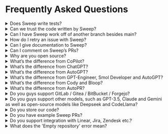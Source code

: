 # Frequently Asked Questions

<details id="does-sweep-write-tests">
<summary>Does Sweep write tests?</summary>

Yep! The easiest way to have Sweep write tests is by modifying the `description` parameter in your `sweep.yaml`. You can add something like:
“In [your repository], the tests are written in [your format]. If you modify business logic, modify the tests as well using this format.” You can add anything you’d like to the description parameter, including formatting rules (like PEP8), code style, etc!

</details>

<details id="can-we-trust-code-written-by-sweep">
<summary>Can we trust the code written by Sweep?</summary>

You should always review the PR. However, we also perform testing to make sure the PR works using your existing GitHub actions.
To get the best performance, add GitHub actions that lint, test, and validate your code.

</details>

<details id="work-off-another-branch">
<summary>Can I have Sweep work off of another branch besides main?</summary>

Yes! In the `sweep.yaml`, you can set the `branch` parameter to something besides your default branch, and Sweep will use that as a reference.

</details>

<details id="retry-issue-with-sweep">
<summary>How do I retry an issue with Sweep?</summary>

To retry an issue, prefix your issue reply with 'Sweep: '. This will trigger Sweep to retry the issue.

</details>

<details id="give-documentation-to-sweep">
<summary>Can I give documentation to Sweep?</summary>

Yes! In the `sweep.yaml`, you can specify docs. Be sure to pick the prefix of the site, which will allow us to only fetch the docs you need.
Check out the example here: https://github.com/sweepai/sweep/blob/main/sweep.yaml.

</details>

<details id="comment-on-sweeps-prs">
<summary>Can I comment on Sweep’s PRs?</summary>

Yep! You have three options depending on the degree of the change:

1. You can comment on the issue, and Sweep will rewrite the entire pull request. This will use one of your GPT4 credits.
2. You can comment on the pull request (not a file) and Sweep can make substantial changes to the pull request. Sweep will search the codebase, and is able to modify and create files.
3. You can comment on the file directly, and Sweep will only modify that file. Use this for small single file changes.

</details>

<details id="why-open-source">
<summary>Why are you open source?</summary>

We’re open source so that our users can see exactly how their data is processed, as well as learn from how Sweep works! We’re really excited about building a community of Sweep users(like you!).

</details>

<details id="difference-from-copilot">
<summary>What’s the difference from CoPilot?</summary>

Copilot lives in your IDE and writes small chunks of code at a time. This takes ~3-5 seconds, and you need to watch it the entire time. Sweep runs completely asynchronously, and handles the task end to end. This might take 10-15 minutes, but you’re able to walk away and come back to a finished pull request. Copilot also doesn’t have access to the latest documentation.

</details>

<details id="difference-from-chatgpt">
<summary>What’s the difference from ChatGPT?</summary>

ChatGPT can’t write the actual PR, and you’d have to paste the generated code into your codebase and create a PR yourself. ChatGPT doesn’t have access to your codebase and the latest documentation, so it’s limited with large software projects.

</details>

<details id="difference-from-autogpt">
<summary>What’s the difference from AutoGPT?</summary>

AutoGPT (and similar tools) doesn’t work, and Sweep works. We don’t allow the language model to perform open domain tool execution (which doesn’t work well). We perform a fixed flow of search → plan → write code → validate code, repeating the last two steps. This lets us reliably generate PRs corresponding to the user description.

</details>

<details id="difference-from-gpt-engineer-smol-developer-autogpt">
<summary>What’s the difference from GPT-Engineer, Smol Developer and AutoGPT?</summary>

Sweep is built to improve on an existing codebase, which is a more frequent and higher need, than generating boilerplate, which is mostly a solved problem since you can just fork existing boilerplates.

</details>

<details id="difference-from-cody-bloop">
<summary>What’s the difference from Cody and Bloop?</summary>

We do more than just chat-with-your-code by actually creating pull requests.

</details>

<details id="difference-from-autopr">
<summary>What’s the difference from AutoPR?</summary>

We're shipping new features at Sweep everyday and unfortunately it looks like AutoPR hasn't received any updates in months.

</details>

<details id="support-gitlab-gitea-bitbucket-forgejo">
<summary>Do you guys support GitLab / Gitea / BitBucket / Forgejo?</summary>

We only support GitHub at the moment. We're currently focused on delivering more value and making Sweep more reliable and capable as opposed to supporting more services.
</details>

<details id="support-other-models">
<summary>Do you guys support other models, such as GPT-3.5, Claude and Gemini as well as open-source models like Deepseek and CodeLlama?</summary>

We currently only support GPT-4 but are actively testing on Claude v3 which is looking promising -- it's faster, less expensive and smarter with using the tool calls. Gemini also looks promising with long-context multi-file reasoning but we have tested on it less. We just moved off function calls for our code modification agent so this is now possible.

All our prompts are currently tuned for GPT-4 so exploring a new model involves re-tuning all the prompts and re-benchmarking each component -- from code search / reranking to planning to code editing. This is why reason you can't just plug LiteLLM. The majority of models out there, including even GPT-3.5, struggle to respond in the right format given or current prompts. Migrating the clients over is the trivial part. 

This is also why we stopped supporting GPT-3.5: it's simply too unreliable and can't respond with our format consistently. It's not a matter of generating buggy or incorrect code but more of a matter of making any valid code edits at all.

We currently don't support or plan on supporting any open-source models. The only model that is viable is Deepseek but we have found that it's very hard to prompt-tune to use our diff format (or any viable diff format).

We're currently focused on building the most capable coding agent with the models available today, rather than building the most accessible or least expensive agent, or the one that runs on the lowest possible hardware requirements.

</details>

<details id="do-you-store-our-code">
<summary>Do you store our code?</summary>

We access your GitHub repository at runtime. At the end of execution, your code is deleted from the server. To perform search over your codebase, we use the hashed contents along with the embeddings. This allows us to avoid storing any code as plaintext. Read more about it here: [https://docs.sweep.dev/blogs/search-infra](https://docs.sweep.dev/blogs/search-infra).

</details>

<details id="example-sweep-prs">
<summary>Do you have example Sweep PRs?</summary>

Yes! Check out [https://docs.sweep.dev/about/examples](https://docs.sweep.dev/about/examples).

</details>

<details id="support-integration-linear-jira-zendesk">
<summary>Do you support integration with Linear, Jira, Zendesk etc.?</summary>

We don't directly support it but we recommend setting up a Zapier plugin that syncs GitHub issues from Linear/Jira. This will automatically create the GitHub issues when you make a Linear/Jira issue which will trigger Sweep if prefixed with "Sweep: ".

</details>

<details id="empty-repository-error">
<summary>What does the 'Empty repository' error mean?</summary>

The 'Empty repository' error occurs when the repository was just created and Sweep will not work. This is because Sweep needs some existing code in the repository to work with. If the repository is empty, Sweep does not have any code to analyze or modify. To fix this error, you can add some initial code to your repository before using Sweep. Once there is some code in the repository, Sweep should be able to work as expected.

</details>

